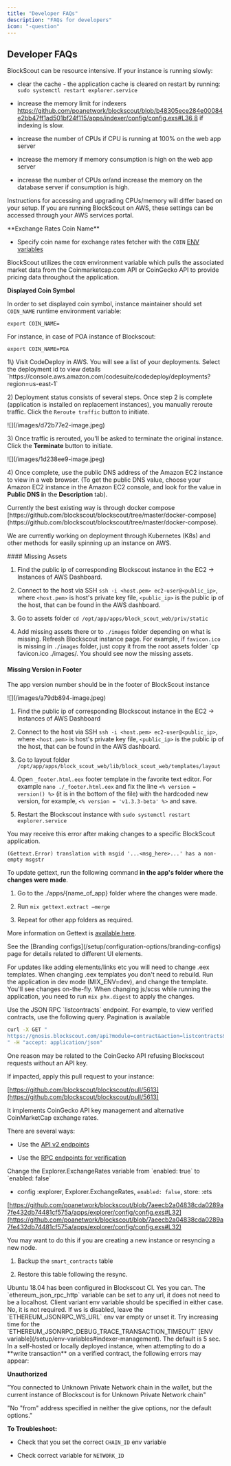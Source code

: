 ```yaml
---
title: "Developer FAQs"
description: "FAQs for developers"
icon: "-question"
---
```


## Developer FAQs

<AccordionGroup>
<Accordion title="How do I speed up my self-hosted instance?">
BlockScout can be resource intensive. If your instance is running slowly:

* clear the cache - the application cache is cleared on restart by running: `sudo systemctl restart explorer.service`

* increase the memory limit for indexers [https://github.com/poanetwork/blockscout/blob/b48305ece284e00084e2bb47ff1ad501bf24f115/apps/indexer/config/config.exs#L36 8](https://github.com/poanetwork/blockscout/blob/b48305ece284e00084e2bb47ff1ad501bf24f115/apps/indexer/config/config.exs#L36) if indexing is slow.

* increase the number of CPUs if CPU is running at 100% on the web app server

* increase the memory if memory consumption is high on the web app server

* increase the number of CPUs or/and increase the memory on the database server if consumption is high.

Instructions for accessing and upgrading CPUs/memory will differ based on your setup. If you are running BlockScout on AWS, these settings can be accessed through your AWS services portal.

</Accordion>

<Accordion title="How do I customize the coin symbol / name?">
**Exchange Rates Coin Name**

* Specify coin name for exchange rates fetcher with the `COIN` [ENV variables](/setup/env-variables)

BlockScout utilizes the `COIN` environment variable which pulls the associated market data from the Coinmarketcap.com API or CoinGecko API to provide pricing data throughout the application.

**Displayed Coin Symbol**

In order to set displayed coin symbol, instance maintainer should set `COIN_NAME` runtime environment variable:

```
export COIN_NAME=
```

For instance, in case of POA instance of Blockscout:

```
export COIN_NAME=POA
```

</Accordion>

<Accordion title="How do I manage deployment with AWS CodeDeploy?">
1\) Visit CodeDeploy in AWS. You will see a list of your deployments. Select the deployment id to view details `https://console.aws.amazon.com/codesuite/codedeploy/deployments?region=us-east-1`

2\) Deployment status consists of several steps. Once step 2 is complete (application is installed on replacement instances), you manually reroute traffic. Click the `Reroute traffic` button to initiate.

<Frame>
![](/images/d72b77e2-image.jpeg)
</Frame>

3\) Once traffic is rerouted, you'll be asked to terminate the original instance. Click the **Terminate** button to initiate.

<Frame>
![](/images/1d238ee9-image.jpeg)
</Frame>

4\) Once complete, use the public DNS address of the Amazon EC2 instance to view in a web browser. (To get the public DNS value, choose your Amazon EC2 instance in the Amazon EC2 console, and look for the value in **Public DNS i**n the **Description** tab).

</Accordion>

<Accordion title="What's the best way to deploy to AWS?">
Currently the best existing way is through docker compose [https://github.com/blockscout/blockscout/tree/master/docker-compose](https://github.com/blockscout/blockscout/tree/master/docker-compose).

We are currently working on deployment through Kubernetes (K8s) and other methods for easily spinning up an instance on AWS.

</Accordion>

<Accordion title="How do I replace missing assets/version numbers?">
#### Missing Assets

1. Find the public ip of corresponding Blockscout instance in the EC2 -> Instances of AWS Dashboard.

2. Connect to the host via SSH `ssh -i <host.pem> ec2-user@<public_ip>`, where `<host.pem>` is host's private key file, `<public_ip>` is the public ip of the host, that can be found in the AWS dashboard.

3. Go to assets folder `cd /opt/app/apps/block_scout_web/priv/static`

4. Add missing assets there or to `./images` folder depending on what is missing. Refresh Blockscout instance page. For example, if `favicon.ico` is missing in `./images` folder, just copy it from the root assets folder \`cp favicon.ico ./images/. You should see now the missing assets.

#### Missing Version in Footer

The app version number should be in the footer of BlockScout instance

<Frame>
![](/images/a79db894-image.jpeg)
</Frame>

1. Find the public ip of corresponding Blockscout instance in the EC2 -> Instances of AWS Dashboard

2. Connect to the host via SSH `ssh -i <host.pem> ec2-user@<public_ip>`, where `<host.pem>` is host's private key file, `<public_ip>` is the public ip of the host, that can be found in the AWS dashboard.

3. Go to layout folder `/opt/app/apps/block_scout_web/lib/block_scout_web/templates/layout`

4. Open `_footer.html.eex` footer template in the favorite text editor. For example `nano ./_footer.html.eex` and fix the line `<% version = version() %>` (it is in the bottom of the file) with the hardcoded new version, for example, `<% version = 'v1.3.3-beta' %>` and save.

5. Restart the Blockscout instance with `sudo systemctl restart explorer.service`

</Accordion>

<Accordion title="How do I fix the Gettext.Error?">
You may receive this error after making changes to a specific BlockScout application.

`(Gettext.Error) translation with msgid '...<msg_here>...' has a non-empty msgstr`

To update gettext, run the following command **in the app's folder where the changes were made**.

1. Go to the ./apps/\{name_of_app} folder where the changes were made.

2. Run `mix gettext.extract —merge`

3. Repeat for other app folders as required.

More information on Gettext is [available here](https://hexdocs.pm/gettext/Mix.Tasks.Gettext.Extract.html).

</Accordion>

<Accordion title="How do I update the UI?">
See the [Branding configs](/setup/configuration-options/branding-configs) page for details related to different UI elements.

For updates like adding elements/links etc you will need to change .eex templates. When changing .eex templates you don't need to rebuild. Run the application in dev mode (MIX_ENV=dev), and change the template. You'll see changes on-the-fly. When changing js/scss while running the application, you need to run `mix phx.digest` to apply the changes.

</Accordion>

<Accordion title="How can I view smart contracts using RPC?">
Use the JSON RPC `listcontracts` endpoint. For example, to view verified contracts, use the following query. Pagination is available

```sh
curl -X GET "
https://gnosis.blockscout.com/api?module=contract&action=listcontracts&page=1&offset=50&filter=verified
" -H "accept: application/json"
```

</Accordion>

<Accordion title="Why are Market Cap/Token Price stats wrong?">
One reason may be related to the CoinGecko API refusing Blockscout requests without an API key.

If impacted, apply this pull request to your instance:

[https://github.com/blockscout/blockscout/pull/5613](https://github.com/blockscout/blockscout/pull/5613)

It implements CoinGecko API key management and alternative CoinMarketCap exchange rates.

</Accordion>

<Accordion title="How do I verify contracts via an API?">
There are several ways:

* Use the [API v2 endpoints](/devs/verification/blockscout-smart-contract-verification-api)

* Use the [RPC endpoints for verification](https://docs.blockscout.com/for-users/api/rpc-endpoints/contract#verify-a-contract-with-its-source-code-and-contract-creation-information)

</Accordion>

<Accordion title="How do I disable exchange rates?">
Change the Explorer.ExchangeRates variable from `enabled: true` to `enabled: false`

* config :explorer, Explorer.ExchangeRates, `enabled: false`, store: :ets

[https://github.com/poanetwork/blockscout/blob/7aeecb2a04838cda0289a7fe432db74481cf575a/apps/explorer/config/config.exs#L32](https://github.com/poanetwork/blockscout/blob/7aeecb2a04838cda0289a7fe432db74481cf575a/apps/explorer/config/config.exs#L32)

</Accordion>

<Accordion title="How can I migrate verified contracts between databases?">
You may want to do this if you are creating a new instance or resyncing a new node.

1. Backup the `smart_contracts` table

2. Restore this table following the resync.

</Accordion>

<Accordion title="Which Linux distro do I use for manual deployment?">
Ubuntu 18.04 has been configured in Blockscout CI.

</Accordion>

<Accordion title="Can I set RPC variable to a normal http(s) url?">
Yes you can. The `ethereum_json_rpc_http` variable can be set to any url, it does not need to be a localhost. Client variant env variable should be specified in either case.

</Accordion>

<Accordion title="Do I need to enable ws?">
No, it is not required. If ws is disabled, leave the `ETHEREUM_JSONRPC_WS_URL` env var empty or unset it.

</Accordion>

<Accordion title='How to fix error message "execution timeout at `pushGasToTopCall`"?'>
Try increasing time for the `ETHEREUM_JSONRPC_DEBUG_TRACE_TRANSACTION_TIMEOUT` [ENV variable](/setup/env-variables#indexer-management). The default is 5 sec.

</Accordion>

<Accordion title="How do I fix Unknown Private Network error?">
In a self-hosted or locally deployed instance, when attempting to do a **write transaction** on a verified contract, the following errors may appear:

**Unauthorized** 

"You connected to Unknown Private Network chain in the wallet, but the current instance of Blockscout is for Unknown Private Network chain"

"No "from" address specified in neither the give options, nor the default options."

**To Troubleshoot:**

* Check that you set the correct `CHAIN_ID` env variable

* Check correct variable for `NETWORK_ID`